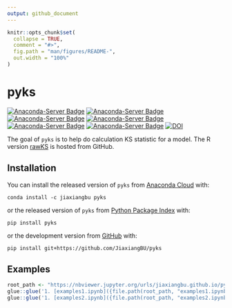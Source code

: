 ```yaml
---
output: github_document
---
```


<!-- README.md is generated from README.Rmd. Please edit that file -->

```r
knitr::opts_chunk$set(
  collapse = TRUE,
  comment = "#>",
  fig.path = "man/figures/README-",
  out.width = "100%"
)
```
# pyks

<!-- badges: start -->
[![Anaconda-Server Badge](https://anaconda.org/jiaxiangbu/pyks/badges/version.svg)](https://anaconda.org/jiaxiangbu/pyks)
[![Anaconda-Server Badge](https://anaconda.org/jiaxiangbu/pyks/badges/latest_release_date.svg)](https://anaconda.org/jiaxiangbu/pyks)
[![Anaconda-Server Badge](https://anaconda.org/jiaxiangbu/pyks/badges/platforms.svg)](https://anaconda.org/jiaxiangbu/pyks)
[![Anaconda-Server Badge](https://anaconda.org/jiaxiangbu/pyks/badges/license.svg)](https://anaconda.org/jiaxiangbu/pyks)
[![Anaconda-Server Badge](https://anaconda.org/jiaxiangbu/pyks/badges/downloads.svg)](https://anaconda.org/jiaxiangbu/pyks)
[![Anaconda-Server Badge](https://anaconda.org/jiaxiangbu/pyks/badges/installer/conda.svg)](https://conda.anaconda.org/jiaxiangbu)
[![DOI](https://zenodo.org/badge/197245838.svg)](https://zenodo.org/badge/latestdoi/197245838)
<!-- badges: end -->

The goal of `pyks` is to help do calculation KS statistic for a model. The R version [rawKS](https://github.com/JiaxiangBU/rawKS) is hosted from GitHub.

## Installation

You can install the released version of `pyks` from [Anaconda Cloud](https://anaconda.org/JiaxiangBU/pyks) with:

```conda
conda install -c jiaxiangbu pyks 
```

or the released version of `pyks` from [Python Package Index](https://pypi.org/project/pyks/) with:

```conda
pip install pyks
```


or the development version from [GitHub](https://github.com/) with:

```conda
pip install git+https://github.com/JiaxiangBU/pyks
```

## Examples


```r
root_path <- "https://nbviewer.jupyter.org/urls/jiaxiangbu.github.io/pyks"
glue::glue('1. [examples1.ipynb]({file.path(root_path, "examples1.ipynb")})')
glue::glue('1. [examples2.ipynb]({file.path(root_path, "examples2.ipynb")})')
```
